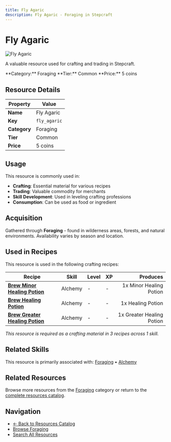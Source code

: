```yaml
---
title: Fly Agaric
description: Fly Agaric - Foraging in Stepcraft
---
```


# Fly Agaric

<div className="flex items-start gap-6 mb-8">
  <div className="flex-shrink-0">
    <img src="/assets/resources/foraging/mushrooms.png" alt="Fly Agaric" className="w-24 h-24 border rounded-lg" />
  </div>
  <div className="flex-1">
    <div className="space-y-2">
      <p className="text-lg text-muted-foreground">A valuable resource used for crafting and trading in Stepcraft.</p>
      <div className="flex flex-wrap gap-4 text-sm">
        <span className="px-2 py-1 bg-blue-100 dark:bg-blue-900 rounded-md">
          **Category:** Foraging
        </span>
        <span className="px-2 py-1 bg-gray-100 dark:bg-gray-900 rounded-md">
          **Tier:** Common
        </span>
        <span className="px-2 py-1 bg-green-100 dark:bg-green-900 rounded-md">
          **Price:** 5 coins
        </span>
      </div>
    </div>
  </div>
</div>

## Resource Details

| Property | Value |
|----------|-------|
| **Name** | Fly Agaric |
| **Key** | `fly_agaric` |
| **Category** | Foraging |
| **Tier** | Common |
| **Price** | 5 coins |


## Usage

This resource is commonly used in:

- **Crafting**: Essential material for various recipes
- **Trading**: Valuable commodity for merchants
- **Skill Development**: Used in leveling crafting professions
- **Consumption**: Can be used as food or ingredient



## Acquisition

Gathered through **Foraging** - found in wilderness areas, forests, and natural environments. Availability varies by season and location.


## Used in Recipes

This resource is used in the following crafting recipes:

| Recipe | Skill | Level | XP | Produces |
|--------|-------|-------|----|---------:|
| **[Brew Minor Healing Potion](/docs/items/individual/minor_healing_potion)** | Alchemy | - | - | 1x Minor Healing Potion |
| **[Brew Healing Potion](/docs/items/individual/healing_potion)** | Alchemy | - | - | 1x Healing Potion |
| **[Brew Greater Healing Potion](/docs/items/individual/greater_healing_potion)** | Alchemy | - | - | 1x Greater Healing Potion |

*This resource is required as a crafting material in 3 recipes across 1 skill.*


## Related Skills

This resource is primarily associated with: [Foraging](/docs/skills/individual/foraging) • [Alchemy](/docs/skills/individual/alchemy)

## Related Resources

Browse more resources from the [Foraging](/docs/resources#foraging) category or return to the [complete resources catalog](/docs/resources).

## Navigation

- [← Back to Resources Catalog](/docs/resources)
- [Browse Foraging](/docs/resources#foraging)
- [Search All Resources](/search)
